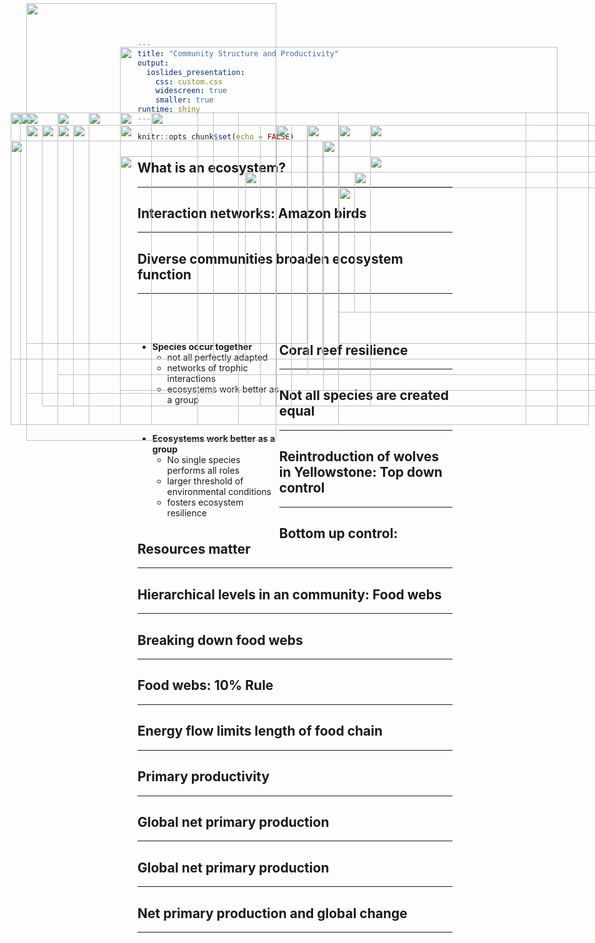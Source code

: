 ```yaml
---
title: "Community Structure and Productivity"
output: 
  ioslides_presentation:
    css: custom.css
    widescreen: true
    smaller: true
runtime: shiny
---
```


```r
knitr::opts_chunk$set(echo = FALSE)
```

## What is an ecosystem?
<hr>

<IMG STYLE="position:absolute; TOP:200px; LEFT:75px; WIDTH:350px; HEIGHT:450px" SRC="images/desert.jpg">

<IMG STYLE="position:absolute; TOP:225px; LEFT:525px; WIDTH:500px; HEIGHT:400px" SRC="images/coral_reef.jpg">

## Interaction networks: Amazon birds
<hr>

<IMG STYLE="position:absolute; TOP:250px; LEFT:200px; WIDTH:700px; HEIGHT:350px" SRC="images/birds_network.jpg">

## Diverse communities broaden ecosystem function
<hr>
<br/>
<br/>

<div style="float: left; width: 45%;">

* **Species occur together**
    + not all perfectly adapted
    + networks of trophic interactions
    + ecosystems work better as a group

<br/>

* **Ecosystems work better as a group**
    + No single species performs all roles
    + larger threshold of environmental conditions
    + fosters ecosystem resilience
 </div>   
        
<IMG STYLE="position:absolute; TOP:200px; LEFT:500px; WIDTH:550px; HEIGHT:400px" SRC="images/interaction.jpg"> 

## Coral reef resilience
<hr>

<IMG STYLE="position:absolute; TOP:180px; LEFT:150px; WIDTH:800px; HEIGHT:500px" SRC="images/coral.jpg">

##

<IMG STYLE="position:absolute; TOP:5px; LEFT:50px; WIDTH:400px; HEIGHT:700px" SRC="images/species_eco.png">

<IMG STYLE="position:absolute; TOP:200px; LEFT:550px; WIDTH:350; HEIGHT:350px" SRC="images/bear.jpg">

## Not all species are created equal
<hr>

<IMG STYLE="position:absolute; TOP:200px; LEFT:200px; WIDTH:700px; HEIGHT:450px" SRC="images/keystone.png">
  
## Reintroduction of wolves in Yellowstone: Top down control
<hr>

<IMG STYLE="position:absolute; TOP:180px; LEFT:100px; WIDTH:450px; HEIGHT:500px" SRC="images/yellowstone-wolves-species.jpg">

<IMG STYLE="position:absolute; TOP:250px; LEFT:600px; WIDTH:400; HEIGHT:300px" SRC="images/wolf.jpg">

##

<IMG STYLE="position:absolute; TOP:75px; LEFT:200px; WIDTH:700px; HEIGHT:550px" SRC="images/otter.png">

## Bottom up control: Resources matter
<hr>

<IMG STYLE="position:absolute; TOP:180px; LEFT:50px; WIDTH:300px; HEIGHT:450px" SRC="images/bottom_foodweb.png">

<IMG STYLE="position:absolute; TOP:200px; LEFT:450px; WIDTH:600px; HEIGHT:450px" SRC="images/bottom2.gif">

## Hierarchical levels in an community: Food webs
<hr>

<IMG STYLE="position:absolute; TOP:180px; LEFT:250px; WIDTH:600px; HEIGHT:500px" SRC="images/grazing_foodweb.png">

## Breaking down food webs
<hr>

<IMG STYLE="position:absolute; TOP:200px; LEFT:125px; WIDTH:350px; HEIGHT:450px" SRC="images/energy_v_nutrients.jpg">

<IMG STYLE="position:absolute; TOP:200px; LEFT:600px; WIDTH:350px; HEIGHT:450px" SRC="images/trophic_levels.jpg">

## Food webs: 10% Rule
<hr>
<IMG STYLE="position:absolute; TOP:180px; LEFT:200px; WIDTH:700px; HEIGHT:500px" SRC="images/trophic_cascade.png">

## Energy flow limits length of food chain
<hr>

<IMG STYLE="position:absolute; TOP:200px; LEFT:100px; WIDTH:900px; HEIGHT:400px" SRC="images/pyramid.jpg">

##

<IMG STYLE="position:absolute; TOP:200px; LEFT:50px; WIDTH:450px; HEIGHT:350px" SRC="images/biomagnification.jpg">

<IMG STYLE="position:absolute; TOP:300px; LEFT:550px; WIDTH:500px; HEIGHT:200px" SRC="images/biomagnification2.jpg">

## Primary productivity
<hr>

<IMG STYLE="position:absolute; TOP:275px; LEFT:400px; WIDTH:600px; HEIGHT:300px" SRC="images/biomass_pyramids.png">

<IMG STYLE="position:absolute; TOP:180px; LEFT:25px; WIDTH:300px; HEIGHT:500px" SRC="images/GPP.gif">

## Global net primary production
<hr>

<IMG STYLE="position:absolute; TOP:225px; LEFT:25px; WIDTH:500px; HEIGHT:350px" SRC="images/oceans_vs_land.jpg">

<IMG STYLE="position:absolute; TOP:275px; LEFT:575px; WIDTH:450px; HEIGHT:225px" SRC="images/Global-Patterns-of-NPP.jpg">

## Global net primary production
<hr>

<IMG STYLE="position:absolute; TOP:180px; LEFT:40px; WIDTH:350px; HEIGHT:500px" SRC="images/NPP_seasons.png">

<IMG STYLE="position:absolute; TOP:200px; LEFT:450px; WIDTH:600px; HEIGHT:400px" SRC="images/npp_biome.jpg">

## Net primary production and global change
<hr>

<IMG STYLE="position:absolute; TOP:180px; LEFT:150px; WIDTH:800px; HEIGHT:500px" SRC="images/leafarea.jpg">

   
